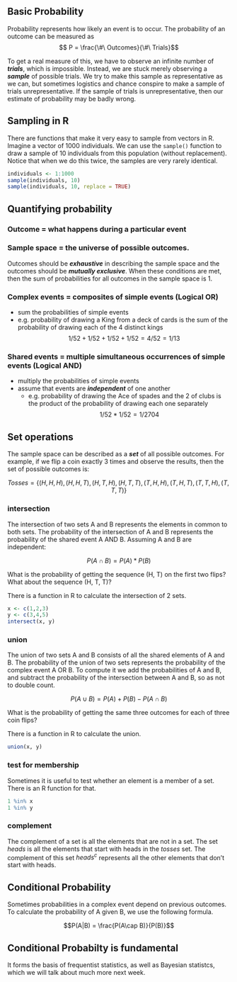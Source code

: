 ## Basic Probability

Probability represents how likely an event is to occur. The probability of an outcome can be measured as $$ P = \frac{\#\ Outcomes}{\#\ Trials}$$

To get a real measure of this, we have to observe an infinite number of ***trials***, which is impossible. Instead, we are stuck merely observing a ***sample*** of possible trials. We try to make this sample as representative as we can, but sometimes logistics and chance conspire to make a sample of trials unrepresentative. If the sample of trials is unrepresentative, then our estimate of probability may be badly wrong.  

## Sampling in R

There are functions that make it very easy to sample from vectors in R.  Imagine a vector of 1000 individuals.  We can use the `sample()` function to draw a sample of 10 individuals from this population (without replacement).  Notice that when we do this twice, the samples are very rarely identical. 

```r
individuals <- 1:1000
sample(individuals, 10)
sample(individuals, 10, replace = TRUE)
```

## Quantifying probability

### Outcome = what happens during a particular event
### Sample space = the universe of possible outcomes.  

Outcomes should be ***exhaustive*** in describing the sample space and the outcomes should be ***mutually exclusive***. When these conditions are met, then the sum of probabilities for all outcomes in the sample space is 1.

### Complex events = composites of simple events (Logical OR)
  *  sum the probabilities of simple events
  *  e.g. probability of drawing a King from a deck of cards is the sum of the probability of drawing each of the 4 distinct kings 
  $$1/52 + 1/52 + 1/52 + 1/52 = 4/52 = 1/13 $$
  
### Shared events = multiple simultaneous occurrences of simple events (Logical AND)
  *  multiply the probabilities of simple events
  *  assume that events are ***independent*** of one another
      *  e.g. probability of drawing the Ace of spades and the 2 of clubs is the product of the probability of drawing each one separately 
      $$1/52 * 1/52 = 1/2704$$
    
## Set operations

The sample space can be described as a ***set*** of all possible outcomes.  For example, if we flip a coin exactly 3 times and observe the results, then the set of possible outcomes is: 

$$ Tosses = \{(H, H, H), (H, H, T), (H, T, H), (H, T, T), (T, H, H), (T, H, T), (T, T, H), (T, T, T)\}$$

### intersection

The intersection of two sets A and B represents the elements in common to both sets. The probability of the intersection of A and B represents the probability of the shared event A AND B. Assuming A and B are independent:

$$ P(A \cap B) = P(A) * P(B) $$ 

<span class="mega-octicon octicon-puzzle"></span> What is the probability of getting the sequence (H, T) on the first two flips?  What about the sequence (H, T, T)?


There is a function in R to calculate the intersection of 2 sets. 

```r
x <- c(1,2,3)
y <- c(3,4,5)
intersect(x, y)
```

### union

The union of two sets A and B consists of all the shared elements of A and B. The probability of the union of two sets represents the probability of the complex event A OR B. To compute it we add the probabilities of A and B, and subtract the probability of the intersection between A and B, so as not to double count. 

$$ P(A \cup B) = P(A) + P(B) - P(A \cap B)$$

<span class="mega-octicon octicon-puzzle"></span> What is the probability of getting the same three outcomes for each of three coin flips?

There is a function in R to calculate the union.

```r
union(x, y)
```

### test for membership

Sometimes it is useful to test whether an element is a member of a set.  There is an R function for that.  

```r
1 %in% x
1 %in% y
```

### complement

The complement of a set is all the elements that are not in a set.  The set $heads$ is all the elements that start with heads in the $tosses$ set.  The complement of this set $heads^c$ represents all the other elements that don't start with heads. 

## Conditional Probability

Sometimes probabilities in a complex event depend on previous outcomes.  To calculate the probability of A given B, we use the following formula. 

$$P(A|B) = \frac{P(A\cap B)}{P(B)}$$

## Conditional Probabilty is fundamental

It forms the basis of frequentist statistics, as well as Bayesian statistcs, which we will talk about much more next week.
